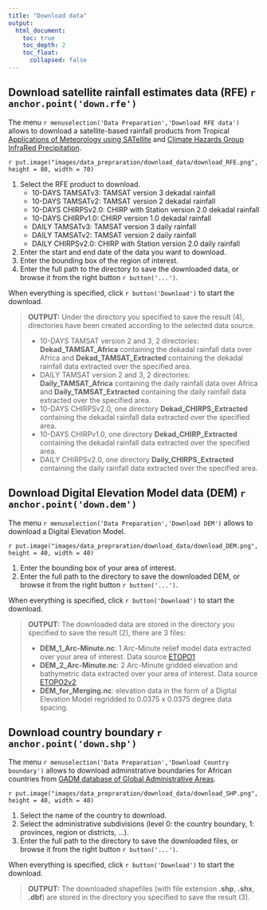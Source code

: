 ```yaml
---
title: "Download data"
output:
  html_document:
    toc: true
    toc_depth: 2
    toc_float:
      collapsed: false
---
```


##  Download satellite rainfall estimates  data (RFE) `r anchor.point('down.rfe')`

The menu `r menuselection('Data Preparation','Download RFE data')` allows to download a satellite-based rainfall products from Tropical [Applications of Meteorology using SATellite](http://www.tamsat.org.uk/about2) and [Climate Hazards Group InfraRed Precipitation](http://chg.geog.ucsb.edu/data/chirps/).

`r put.image("images/data_prepraration/download_data/download_RFE.png", height = 80, width = 70)`

1. Select the RFE product to download.
	- 10-DAYS TAMSATv3: TAMSAT version 3 dekadal rainfall 
	- 10-DAYS TAMSATv2: TAMSAT version 2 dekadal rainfall
	- 10-DAYS CHIRPSv2.0: CHIRP with Station version 2.0 dekadal rainfall
	- 10-DAYS CHIRPv1.0: CHIRP version 1.0 dekadal rainfall
	- DAILY TAMSATv3: TAMSAT version 3 daily rainfall 
	- DAILY TAMSATv2: TAMSAT version 2 daily rainfall 
	- DAILY CHIRPSv2.0: CHIRP with Station version 2.0 daily rainfall

2. Enter the start and end date of the data you want to download.
3. Enter the bounding box of the region of interest.
4. Enter the full path to the directory to save the downloaded data, or browse it from the right button `r button('...')`.

When everything is specified, click `r button('Download')` to start the download.

>  **OUTPUT:** Under the directory you specified to save the result (4), directories have been created according to the selected data source.
>  
>  - 10-DAYS TAMSAT version 2 and 3, 2 directories: __Dekad\_TAMSAT\_Africa__ containing the dekadal rainfall data over Africa and __Dekad\_TAMSAT\_Extracted__ containing the dekadal rainfall data extracted over the specified area.
>  - DAILY TAMSAT version 2 and 3, 2 directories: __Daily\_TAMSAT\_Africa__ containing the daily rainfall data over Africa and __Daily\_TAMSAT\_Extracted__ containing the daily rainfall data extracted over the specified area.
>  - 10-DAYS CHIRPSv2.0, one directory __Dekad\_CHIRPS\_Extracted__ containing the dekadal rainfall data extracted over the specified area.
>  - 10-DAYS CHIRPv1.0, one directory __Dekad\_CHIRP\_Extracted__ containing the dekadal rainfall data extracted over the specified area.
>  - DAILY CHIRPSv2.0, one directory __Daily\_CHIRPS\_Extracted__ containing the daily rainfall data extracted over the specified area.

##  Download Digital Elevation Model data (DEM) `r anchor.point('down.dem')`

The menu `r menuselection('Data Preparation','Download DEM')` allows to download a Digital Elevation Model.

`r put.image("images/data_prepraration/download_data/download_DEM.png", height = 40, width = 40)`

1. Enter the bounding box of your area of interest.
2. Enter the full path to the directory to save the downloaded DEM, or browse it from the right button `r button('...')`.

When everything is specified, click `r button('Download')` to start the download.

>  **OUTPUT:** The downloaded data are stored in the directory you specified to save the result (2), there are 3 files:
>  
>  - **DEM_1_Arc-Minute.nc**: 1 Arc-Minute relief model data extracted over your area of interest. Data source [ETOPO1](http://iridl.ldeo.columbia.edu/SOURCES/.NOAA/.NGDC/.ETOPO1/)
>  - **DEM_2_Arc-Minute.nc**: 2 Arc-Minute gridded elevation and bathymetric data extracted over your area of interest. Data source [ETOPO2v2](http://iridl.ldeo.columbia.edu/SOURCES/.NOAA/.NGDC/.ETOPO2v2/)
>  - **DEM_for_Merging.nc**: elevation data in the form of a Digital Elevation Model regridded to 0.0375 x 0.0375 degree data spacing.


##  Download country boundary `r anchor.point('down.shp')`

The menu `r menuselection('Data Preparation','Download Country boundary')` allows to download adminstrative boundaries for African countries from [GADM database of Global Administrative Areas](http://www.gadm.org/). 

`r put.image("images/data_prepraration/download_data/download_SHP.png", height = 40, width = 40)`

1. Select the name of the country to download.
2. Select the administrative subdivisions (level 0: the country boundary, 1: provinces, region or districts, ...).
3. Enter the full path to the directory to save the downloaded files, or browse it from the right button `r button('...')`.

When everything is specified, click `r button('Download')` to start the download.

>  **OUTPUT:** The downloaded shapefiles (with file extension **.shp**, **.shx**, **.dbf**) are stored in the directory you specified to save the result (3).



